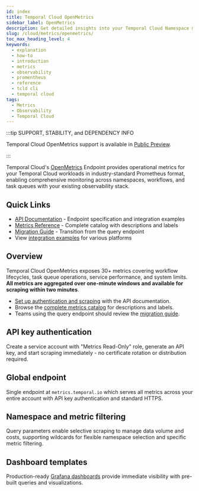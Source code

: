 ```yaml
---
id: index
title: Temporal Cloud OpenMetrics
sidebar_label: OpenMetrics
description: Get detailed insights into your Temporal Cloud Namespace metrics using your own observability tool. Access data with a CA certificate and retain raw metrics for seven days.
slug: /cloud/metrics/openmetrics/
toc_max_heading_level: 4
keywords:
  - explanation
  - how-to
  - introduction
  - metrics
  - observability
  - promentheus
  - reference
  - tcld cli
  - temporal cloud
tags:
  - Metrics
  - Observability
  - Temporal Cloud
---
```


:::tip SUPPORT, STABILITY, and DEPENDENCY INFO

Temporal Cloud OpenMetrics support is available in  [Public Preview](/evaluate/development-production-features/release-stages#public-preview).

:::

Temporal Cloud's [OpenMetrics](https://openmetrics.io/) Endpoint provides operational metrics for your Temporal Cloud workloads in industry-standard Prometheus format, enabling comprehensive monitoring across namespaces, workflows, and task queues with your existing observability stack.

## Quick Links
* [API Documentation](/production-deployment/cloud/metrics/openmetrics/api-reference) - Endpoint specification and integration examples
* [Metrics Reference](/production-deployment/cloud/metrics/openmetrics/metrics-reference) - Complete catalog with descriptions and labels
* [Migration Guide](/production-deployment/cloud/metrics/openmetrics/migration-guide) - Transition from the query endpoint
* View [integration examples](https://github.com/temporal-community/cloud-metrics-scrape-examples) for various platforms

## Overview
Temporal Cloud OpenMetrics exposes 30+ metrics covering workflow lifecycles, task queue operations, service performance, and system limits. **All metrics are aggregated over one-minute windows and available for scraping within two minutes**.

* [Set up authentication and scraping](/production-deployment/cloud/metrics/openmetrics/api-reference) with the API documentation. 
* Browse the [complete metrics catalog](/production-deployment/cloud/metrics/openmetrics/metrics-reference) for descriptions and labels. 
* Teams using the query endpoint should review the [migration guide](/production-deployment/cloud/metrics/openmetrics/migration-guide).

## API key authentication
Create a service account with "Metrics Read-Only" role, generate an API key, and start scraping immediately - no certificate rotation or distribution required.

## Global endpoint
Single endpoint at `metrics.temporal.io` which serves all metrics across your entire account with API key authentication and standard HTTPS.

## Namespace and metric filtering
Query parameters enable selective scraping to manage data volume and costs, supporting wildcards for flexible namespace selection and specific metric filtering.

## Dashboard templates
Production-ready [Grafana dashboards](https://github.com/temporalio/dashboards/blob/master/cloud/temporal_cloud_openmetrics.json) provide immediate visibility with pre-built queries and visualizations.
